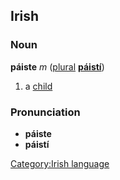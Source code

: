 ==Irish==
===Noun===
'''páiste''' ''m'' ([[plural]] '''[[páistí]]''')

#a [[child]]

===Pronunciation===
*'''páiste''' {{IPA|[p&#593;&#720;&#643;t&#690;&#601;]}}
*'''páistí''' {{IPA|[p&#593;&#720;&#643;t&#690;i&#720;]}}

[[Category:Irish language]]